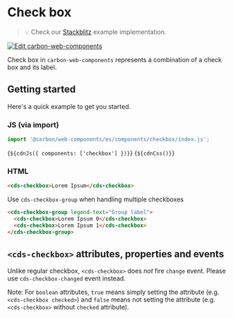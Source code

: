
<Meta of={CheckboxStories} /> 

# Check box

> 💡 Check our
> [Stackblitz](https://stackblitz.com/github/carbon-design-system/carbon-for-ibm-dotcom/tree/main/packages/web-components/examples/stackblitz/basic/components/checkbox)
> example implementation.

[![Edit carbon-web-components](https://developer.stackblitz.com/img/open_in_stackblitz.svg)](https://stackblitz.com/github/carbon-design-system/carbon-for-ibm-dotcom/tree/main/packages/carbon-web-components/examples/stackblitz/basic/components/checkbox)

Check box in `carbon-web-components` represents a combination of a check box and
its label.

## Getting started

Here's a quick example to get you started.

### JS (via import)

```javascript
import '@carbon/web-components/es/components/checkbox/index.js';
```

<Markdown>{`${cdnJs({ components: ['checkbox'] })}`}</Markdown>
<Markdown>{`${cdnCss()}`}</Markdown>

### HTML

```html
<cds-checkbox>Lorem Ipsum</cds-checkbox>
```

Use `cds-checkbox-group` when handling multiple checkboxes

```html
<cds-checkbox-group legend-text="Group label">
  <cds-checkbox>Lorem Ipsum 0</cds-checkbox>
  <cds-checkbox>Lorem Ipsum 1</cds-checkbox>
</cds-checkbox-group>
```

## `<cds-checkbox>` attributes, properties and events

Unlike regular checkbox, `<cds-checkbox>` does _not_ fire `change` event. Please
use `cds-checkbox-changed` event instead.

Note: For `boolean` attributes, `true` means simply setting the attribute (e.g.
`<cds-checkbox checked>`) and `false` means not setting the attribute (e.g.
`<cds-checkbox>` without `checked` attribute).

<ArgsTable of="cds-checkbox" />

